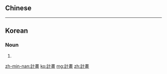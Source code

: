 {{also|计划|计画|計画}}
==Chinese==
{{zh-see|計劃|v}}

----

==Korean==
{{ko-hanjatab}}

===Noun===
{{ko-noun|hj|hangeul=계획}}

# {{hanja form of|계획|a [[plan]]}}

[[zh-min-nan:計畫]]
[[ko:計畫]]
[[mg:計畫]]
[[zh:計畫]]